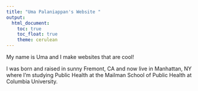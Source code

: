 ```yaml
---
title: "Uma Palaniappan's Website "
output: 
  html_document:
    toc: true
    toc_float: true
    theme: cerulean
---
```



My name is Uma and I make websites that are cool!

I was born and raised in sunny Fremont, CA and now live in Manhattan, NY where I'm studying Public Health at the Mailman School of Public Health at Columbia University. 

